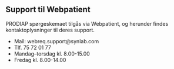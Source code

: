 ## Support til Webpatient

PRODIAP spørgeskemaet tilgås via Webpatient, og herunder findes kontaktoplysninger til deres support.

- Mail: webreq.support@synlab.com
- Tlf. 75 72 01 77
- Mandag–torsdag kl. 8.00-15.00
- Fredag kl. 8.00-14.00

